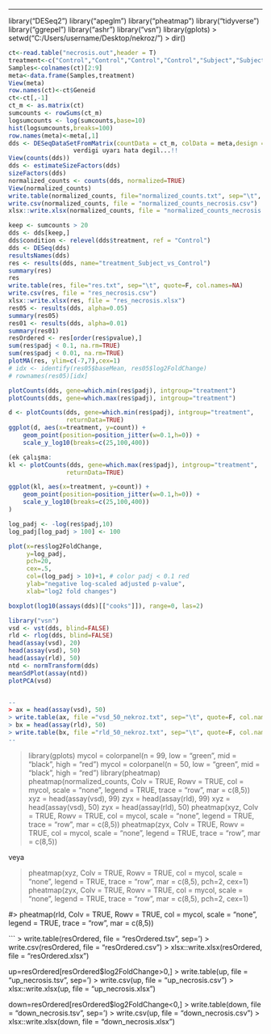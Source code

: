 ---

library("DESeq2")
library("apeglm")
library("pheatmap")
library("tidyverse")
library("ggrepel")
library("ashr")
library("vsn")
library(gplots)
> setwd("C:/Users/username/Desktop/nekroz/")
> dir()


```r

ct<-read.table("necrosis.out",header = T)
treatment<-c("Control","Control","Control","Control","Subject","Subject","Subject","Subject")
Samples<-colnames(ct)[2:9]
meta<-data.frame(Samples,treatment)
View(meta)
row.names(ct)<-ct$Geneid
ct<-ct[,-1]
ct_m <- as.matrix(ct)
sumcounts <- rowSums(ct_m)
logsumcounts <- log(sumcounts,base=10)
hist(logsumcounts,breaks=100)
row.names(meta)<-meta[,1]
dds <- DESeqDataSetFromMatrix(countData = ct_m, colData = meta,design = ~ treatment)
                  verdigi uyarı hata degil...!!
View(counts(dds))
dds <- estimateSizeFactors(dds)
sizeFactors(dds)
normalized_counts <- counts(dds, normalized=TRUE)
View(normalized_counts)
write.table(normalized_counts, file="normalized_counts.txt", sep="\t", quote=F, col.names=NA)
write.csv(normalized_counts, file = "normalized_counts_necrosis.csv")
xlsx::write.xlsx(normalized_counts, file = "normalized_counts_necrosis.xlsx")

```

```r
keep <- sumcounts > 20
dds <- dds[keep,]
dds$condition <- relevel(dds$treatment, ref = "Control")
dds <- DESeq(dds)
resultsNames(dds)
res <- results(dds, name="treatment_Subject_vs_Control")
summary(res)
res
write.table(res, file="res.txt", sep="\t", quote=F, col.names=NA)
write.csv(res, file = "res_necrosis.csv")
xlsx::write.xlsx(res, file = "res_necrosis.xlsx")
res05 <- results(dds, alpha=0.05)
summary(res05)
res01 <- results(dds, alpha=0.01)
summary(res01)
resOrdered <- res[order(res$pvalue),]
sum(res$padj < 0.1, na.rm=TRUE)
sum(res$padj < 0.01, na.rm=TRUE)
plotMA(res, ylim=c(-7,7),cex=1)
# idx <- identify(res05$baseMean, res05$log2FoldChange)
# rownames(res05)[idx]

plotCounts(dds, gene=which.min(res$padj), intgroup="treatment")
plotCounts(dds, gene=which.max(res$padj), intgroup="treatment")

d <- plotCounts(dds, gene=which.min(res$padj), intgroup="treatment", 
                returnData=TRUE)
ggplot(d, aes(x=treatment, y=count)) +
    geom_point(position=position_jitter(w=0.1,h=0)) +
    scale_y_log10(breaks=c(25,100,400))

(ek çalışma: 
kl <- plotCounts(dds, gene=which.max(res$padj), intgroup="treatment", 
                returnData=TRUE)

ggplot(kl, aes(x=treatment, y=count)) +
    geom_point(position=position_jitter(w=0.1,h=0)) +
    scale_y_log10(breaks=c(25,100,400))
)

log_padj <- -log(res$padj,10)
log_padj[log_padj > 100] <- 100

plot(x=res$log2FoldChange,
     y=log_padj,
     pch=20,
     cex=.5,
     col=(log_padj > 10)+1, # color padj < 0.1 red
     ylab="negative log-scaled adjusted p-value",
     xlab="log2 fold changes")

boxplot(log10(assays(dds)[["cooks"]]), range=0, las=2)
```

```r
library("vsn")
vsd <- vst(dds, blind=FALSE)
rld <- rlog(dds, blind=FALSE)
head(assay(vsd), 20)
head(assay(vsd), 50)
head(assay(rld), 50)
ntd <- normTransform(dds)
meanSdPlot(assay(ntd))
plotPCA(vsd)


--
> ax = head(assay(vsd), 50)
> write.table(ax, file ="vsd_50_nekroz.txt", sep="\t", quote=F, col.names=NA)
> bx = head(assay(rld), 50)
> write.table(bx, file ="rld_50_nekroz.txt", sep="\t", quote=F, col.names=NA)
--
```

> library(gplots)
> mycol = colorpanel(n = 99, low = "green", mid = "black", high = "red")
> mycol = colorpanel(n = 50, low = "green", mid = "black", high = "red")
> library(pheatmap)
> pheatmap(normalized_counts, Colv = TRUE, Rowv = TRUE, col = mycol, scale = "none", legend = TRUE, trace = "row", mar = c(8,5))
> xyz = head(assay(vsd), 99)
> zyx = head(assay(rld), 99)
  > xyz = head(assay(vsd), 50)
  > zyx = head(assay(rld), 50)
> pheatmap(xyz, Colv = TRUE, Rowv = TRUE, col = mycol, scale = "none", legend = TRUE, trace = "row", mar = c(8,5))
> pheatmap(zyx, Colv = TRUE, Rowv = TRUE, col = mycol, scale = "none", legend = TRUE, trace = "row", mar = c(8,5))

veya

> pheatmap(xyz, Colv = TRUE, Rowv = TRUE, col = mycol, scale = "none", legend = TRUE, trace = "row", mar = c(8,5), pch=2, cex=1)
> pheatmap(zyx, Colv = TRUE, Rowv = TRUE, col = mycol, scale = "none", legend = TRUE, trace = "row", mar = c(8,5), pch=2, cex=1)


#> pheatmap(rld, Colv = TRUE, Rowv = TRUE, col = mycol, scale = "none", legend = TRUE, trace = "row", mar = c(8,5))

```
> write.table(resOrdered, file = "resOrdered.tsv", sep='\t')
> write.csv(resOrdered, file = "resOrdered.csv")
> xlsx::write.xlsx(resOrdered, file = "resOrdered.xlsx")

up=resOrdered[resOrdered$log2FoldChange>0,]
> write.table(up, file = "up_necrosis.tsv", sep='\t')
> write.csv(up, file = "up_necrosis.csv")
> xlsx::write.xlsx(up, file = "up_necrosis.xlsx")

down=resOrdered[resOrdered$log2FoldChange<0,]
> write.table(down, file = "down_necrosis.tsv", sep='\t')
> write.csv(up, file = "down_necrosis.csv")
> xlsx::write.xlsx(down, file = "down_necrosis.xlsx")



